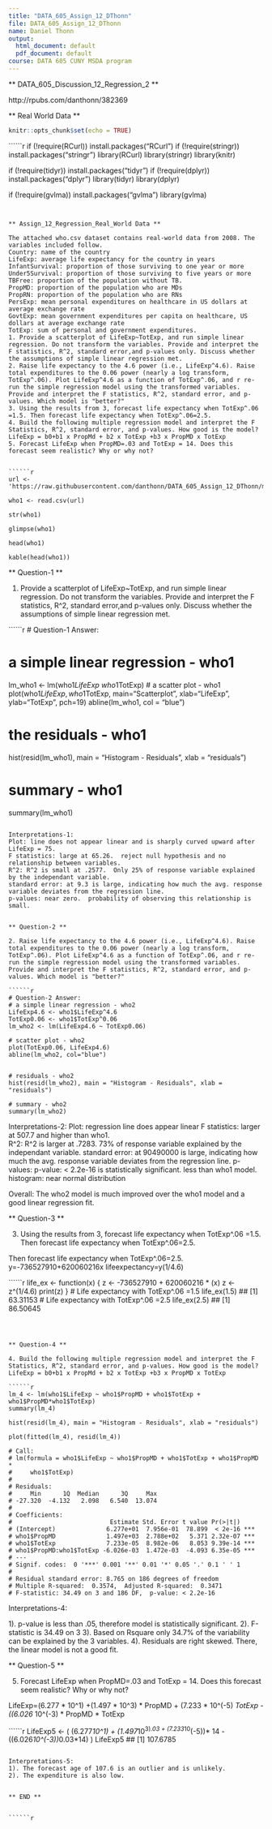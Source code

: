 ```yaml
---
title: "DATA_605_Assign_12_DThonn"
file: DATA_605_Assign_12_DThonn
name: Daniel Thonn
output:
  html_document: default
  pdf_document: default
course: DATA 605 CUNY MSDA program
---
```


** DATA_605_Discussion_12_Regression_2 **

http://rpubs.com/danthonn/382369

** Real World Data **



```r
knitr::opts_chunk$set(echo = TRUE)
```

``````r
if (!require(RCurl)) install.packages("RCurl")
if (!require(stringr)) install.packages("stringr")
library(RCurl)
library(stringr)
library(knitr)

if (!require(tidyr)) install.packages("tidyr")
if (!require(dplyr)) install.packages("dplyr")
library(tidyr)
library(dplyr)

if (!require(gvlma)) install.packages("gvlma")
library(gvlma)


```


** Assign_12_Regression_Real_World Data **

The attached who.csv dataset contains real-world data from 2008. The variables included follow.
Country: name of the country
LifeExp: average life expectancy for the country in years
InfantSurvival: proportion of those surviving to one year or more
Under5Survival: proportion of those surviving to five years or more
TBFree: proportion of the population without TB.
PropMD: proportion of the population who are MDs
PropRN: proportion of the population who are RNs
PersExp: mean personal expenditures on healthcare in US dollars at average exchange rate
GovtExp: mean government expenditures per capita on healthcare, US dollars at average exchange rate
TotExp: sum of personal and government expenditures.
1. Provide a scatterplot of LifeExp~TotExp, and run simple linear regression. Do not transform the variables. Provide and interpret the F statistics, R^2, standard error,and p-values only. Discuss whether the assumptions of simple linear regression met.
2. Raise life expectancy to the 4.6 power (i.e., LifeExp^4.6). Raise total expenditures to the 0.06 power (nearly a log transform, TotExp^.06). Plot LifeExp^4.6 as a function of TotExp^.06, and r re-run the simple regression model using the transformed variables. Provide and interpret the F statistics, R^2, standard error, and p-values. Which model is "better?"
3. Using the results from 3, forecast life expectancy when TotExp^.06 =1.5. Then forecast life expectancy when TotExp^.06=2.5.
4. Build the following multiple regression model and interpret the F Statistics, R^2, standard error, and p-values. How good is the model?
LifeExp = b0+b1 x PropMd + b2 x TotExp +b3 x PropMD x TotExp
5. Forecast LifeExp when PropMD=.03 and TotExp = 14. Does this forecast seem realistic? Why or why not?


``````r

url <- 'https://raw.githubusercontent.com/danthonn/DATA_605_Assign_12_DThonn/master/who.csv'

who1 <- read.csv(url)

str(who1)

glimpse(who1)

head(who1)

kable(head(who1))

```



** Question-1 **

1. Provide a scatterplot of LifeExp~TotExp, and run simple linear regression. Do not transform the variables. Provide and interpret the F statistics, R^2, standard error,and p-values only. Discuss whether the assumptions of simple linear regression met.


``````r
# Question-1 Answer:


# a simple linear regression - who1
lm_who1 <- lm(who1$LifeExp ~ who1$TotExp)
# a scatter plot - who1
plot(who1$LifeExp, who1$TotExp, main="Scatterplot", 
    xlab="LifeExp", ylab="TotExp", pch=19) 
abline(lm_who1, col = "blue")




# the residuals - who1
hist(resid(lm_who1), main = "Histogram - Residuals", xlab = "residuals")

# summary - who1
summary(lm_who1)



```

Interpretations-1:
Plot: line does not appear linear and is sharply curved upward after LifeExp = 75.
F statistics: large at 65.26.  reject null hypothesis and no relationship between variables.
R^2: R^2 is small at .2577.  Only 25% of response variable explained by the independant variable.
standard error: at 9.3 is large, indicating how much the avg. response variable deviates from the regression line.
p-values: near zero.  probability of observing this relationship is small.


** Question-2 **

2. Raise life expectancy to the 4.6 power (i.e., LifeExp^4.6). Raise total expenditures to the 0.06 power (nearly a log transform, TotExp^.06). Plot LifeExp^4.6 as a function of TotExp^.06, and r re-run the simple regression model using the transformed variables. Provide and interpret the F statistics, R^2, standard error, and p-values. Which model is "better?"

``````r
# Question-2 Answer:
# a simple linear regression - who2
LifeExp4.6 <- who1$LifeExp^4.6
TotExp0.06 <- who1$TotExp^0.06
lm_who2 <- lm(LifeExp4.6 ~ TotExp0.06)

# scatter plot - who2
plot(TotExp0.06, LifeExp4.6)
abline(lm_who2, col="blue")


# residuals - who2
hist(resid(lm_who2), main = "Histogram - Residuals", xlab = "residuals")

# summary - who2
summary(lm_who2)

```

Interpretations-2:
Plot: regression line does appear linear
F statistics: larger at 507.7 and higher than who1.  
R^2: R^2 is larger at .7283.  73% of response variable explained by the independant variable.
standard error: at 90490000 is large, indicating how much the avg. response variable deviates from the regression line.
p-values:  p-value: < 2.2e-16 is statistically significant.  less than who1 model.
histogram: near normal distribution

Overall: The who2 model is much improved over the who1 model and a good linear regression fit.


** Question-3 **

3. Using the results from 3, forecast life expectancy when TotExp^.06 =1.5. Then forecast life expectancy when TotExp^.06=2.5.


Then forecast life expectancy when TotExp^.06=2.5.
y=-736527910+620060216x
lifeexpectancy=y(1/4.6)



``````r

life_ex <- function(x)
{   z <- -736527910 + 620060216 * (x)
    z <- z^(1/4.6)
    print(z)
}
# Life expectancy with TotExp^.06 =1.5
life_ex(1.5)
## [1] 63.31153
# Life expectancy with TotExp^.06 =2.5
life_ex(2.5)
## [1] 86.50645



```



** Question-4 **

4. Build the following multiple regression model and interpret the F Statistics, R^2, standard error, and p-values. How good is the model?
LifeExp = b0+b1 x PropMd + b2 x TotExp +b3 x PropMD x TotExp

``````r
lm_4 <- lm(who1$LifeExp ~ who1$PropMD + who1$TotExp + who1$PropMD*who1$TotExp)
summary(lm_4)

hist(resid(lm_4), main = "Histogram - Residuals", xlab = "residuals")

plot(fitted(lm_4), resid(lm_4))

# Call:
# lm(formula = who1$LifeExp ~ who1$PropMD + who1$TotExp + who1$PropMD * 
#     who1$TotExp)
# 
# Residuals:
#     Min      1Q  Median      3Q     Max 
# -27.320  -4.132   2.098   6.540  13.074 
# 
# Coefficients:
#                           Estimate Std. Error t value Pr(>|t|)    
# (Intercept)              6.277e+01  7.956e-01  78.899  < 2e-16 ***
# who1$PropMD              1.497e+03  2.788e+02   5.371 2.32e-07 ***
# who1$TotExp              7.233e-05  8.982e-06   8.053 9.39e-14 ***
# who1$PropMD:who1$TotExp -6.026e-03  1.472e-03  -4.093 6.35e-05 ***
# ---
# Signif. codes:  0 '***' 0.001 '**' 0.01 '*' 0.05 '.' 0.1 ' ' 1
# 
# Residual standard error: 8.765 on 186 degrees of freedom
# Multiple R-squared:  0.3574,	Adjusted R-squared:  0.3471 
# F-statistic: 34.49 on 3 and 186 DF,  p-value: < 2.2e-16

```

Interpretations-4:

1). p-value is less than .05, therefore model is statistically significant. 
2). F-statistic is 34.49 on 3
3). Based on Rsquare only 34.7% of the variability can be explained by the 3 variables.
4). Residuals are right skewed. There, the linear model is not a good fit.

** Question-5 **

5. Forecast LifeExp when PropMD=.03 and TotExp = 14. Does this forecast seem realistic? Why or why not?

LifeExp=(6.277 * 10^1) +(1.497 * 10^3) * PropMD + (7.233 * 10^(-5) *
TotExp - ((6.026 * 10^(-3) * PropMD * TotExp 


``````r

LifeExp5 <- ( (6.277*10^1) + (1.497*10^3)*.03 + (7.233*10^(-5))* 14 - ((6.026*10^(-3))*0.03*14) ) 
LifeExp5
## [1] 107.6785
 


```

Interpretations-5:
1). The forecast age of 107.6 is an outlier and is unlikely. 
2). The expenditure is also low.


** END **


``````r

```


